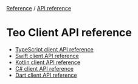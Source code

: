 <div className="breadcrumbs">
  <span className="breadcrumb">
    <a href="/docs/reference">Reference</a>
  </span>
  <span> / </span>
  <span className="breadcrumb">
    <a href="/docs/reference/api-reference">API reference</a>
  </span>
</div>

# Teo Client API reference

- [TypeScript client API reference](/docs/reference/api-reference/client-api-reference/typescript-client-api-reference)
- [Swift client API reference](/docs/reference/api-reference/client-api-reference/swift-client-api-reference)
- [Kotlin client API reference](/docs/reference/api-reference/client-api-reference/kotlin-client-api-reference)
- [C# client API reference](/docs/reference/api-reference/client-api-reference/csharp-client-api-reference)
- [Dart client API reference](/docs/reference/api-reference/client-api-reference/dart-client-api-reference)
